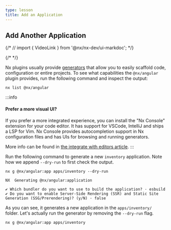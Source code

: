 ```yaml
---
type: lesson
title: Add an Application
---
```


## Add Another Application

{/* // import { VideoLink } from '@nx/nx-dev/ui-markdoc'; */}

{/* <VideoLink link="https://youtu.be/ZzTP4bVJEnI?t=182"></VideoLink> */}

Nx plugins usually provide [generators](/features/generate-code) that allow you to easily scaffold code, configuration or entire projects. To see what capabilities the `@nx/angular` plugin provides, run the following command and inspect the output:

```shell
nx list @nx/angular
```

:::info

#### Prefer a more visual UI?

If you prefer a more integrated experience, you can install the "Nx Console" extension for your code editor. It has support for VSCode, IntelliJ and ships a LSP for Vim. Nx Console provides autocompletion support in Nx configuration files and has UIs for browsing and running generators.

More info can be found in [the integrate with editors article](/getting-started/editor-setup).
:::

Run the following command to generate a new `inventory` application. Note how we append `--dry-run` to first check the output.

```shell
nx g @nx/angular:app apps/inventory --dry-run
```

```
NX  Generating @nx/angular:application

✔ Which bundler do you want to use to build the application? · esbuild
✔ Do you want to enable Server-Side Rendering (SSR) and Static Site Generation (SSG/Prerendering)? (y/N) · false
```

As you can see, it generates a new application in the `apps/inventory/` folder. Let's actually run the generator by removing the `--dry-run` flag.

```shell
nx g @nx/angular:app apps/inventory
```

